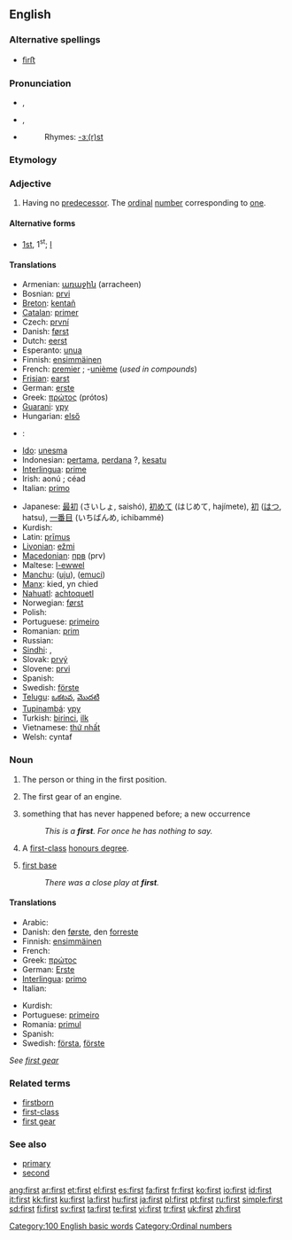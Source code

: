 {{see|First}}
{{wikipedia}}
==English==

{{rank|know|much|after|96|first|down|good|never}}

===Alternative spellings===
* [[ﬁrﬅ]] {{i|archaic}}

===Pronunciation===
*{{a|RP}} {{IPA|/fɜːst/}}, {{SAMPA|/f3:st/}}
*{{a|GenAm}} {{IPA|/fɝst/}}, {{SAMPA|/f3`st/}}
*{{audio|en-us-first.ogg|Audio (US)}}
*:Rhymes: [[Rhymes:English:-ɜː(r)st|-ɜː(r)st]]

===Etymology===
{{OE.}} {{term|fyrst|lang=ang}}

===Adjective===
{{en-adj|-}}

# Having no [[predecessor]]. The [[ordinal]] [[number]] corresponding to [[one]].

====Alternative forms====
* [[1st]], 1<sup>st</sup>; {{qualifier|in names of monarchs and popes}} [[I]]

====Translations====
{{trans-top|numeral first}}
*Armenian: [[առաջին]] (arracheen)
*Bosnian: [[prvi]] {{m}}
*[[Breton]]: [[kentañ]]
*[[Catalan]]: [[primer]] {{m}} <!-- abbreviations belong only in "[[1st]]" and "[[primer#Catalan]]": [[1er]] {{m}}, [[1ra]] {{f}} -->
*Czech: [[první]] {{m}} {{f}} {{n}} <!-- abbreviation:'' 1.)-->
*Danish: [[først]]<!--, (''abbreviation:'' 1.)-->
*Dutch: [[eerst]]<!-- , [[eerste]] (''abbreviations:'' 1ste, 1e)-->
*Esperanto: [[unua]]
*Finnish: [[ensimmäinen]]
*French: [[premier]] {{m}}; -[[unième]] (''used in compounds'')
*[[Frisian]]: [[earst]]
*German: [[erste]] <!--(''abbreviation:'' 1.)-->
*Greek: [[πρώτος]] (prótos)
*[[Guarani]]: [[ypy]]
*Hungarian: [[első]]
*{{ttbc|Icelandic}}: {{t|is|fyrstur|m}}
*[[Ido]]: [[unesma]]
*Indonesian: [[pertama]], [[perdana]] ?, [[kesatu]]<!--, [[ke-1]]-->
*[[Interlingua]]: [[prime]] <!--(''abbreviation:'' 1<sup>e</sup>)-->
*Irish: aonú <!--(''abbreviation:'' 1ú)-->; céad
*Italian: [[primo]] {{m}}
{{trans-mid}}
*Japanese: [[最初]] (さいしょ, saishó), [[初めて]] (はじめて, hajímete), [[初]] ([[はつ]], hatsu), [[一番目]] (いちばんめ, ichibammé)
*Kurdish: {{KUchar|[[یه‌که‌م]]}}
*Latin: [[primus|prīmus]]
*[[Livonian]]: [[ežmi]]
*[[Macedonian]]: [[прв]] (prv)
*Maltese: [[l-ewwel]]
*[[Manchu]]: ([[uju]]), ([[emuci]])
*[[Manx]]: kied, yn chied
*[[Nahuatl]]: [[achtoquetl]]
*Norwegian: [[først]] <!--først(e)-->
*Polish: {{t|pl|pierwszy|m}}
*Portuguese: [[primeiro]] {{m}}<!--, [[primeira]] {{f}} (''abbreviations:'' 1º, 1ª)-->
*Romanian: [[prim]] {{m}}<!--, [[primă]] {{f}}-->
*Russian: {{t|ru|sc=Cyrl|первый|tr=pérvyj}}
*[[Sindhi]]: {{SDchar|[[پهريون]]}} {{m}}, {{SDchar|[[پهرِين]]}} {{f}}
*Slovak: [[prvý]] {{m}}<!--, [[prvá]] {{f}}, [[prvé]] {{n}}-->
*Slovene: [[prvi]] {{m}}<!--, [[prva]] {{f}}, [[prvo]] {{n}}-->
*Spanish: {{t|es|primero|m}}
*Swedish: [[förste]] <!--(1:a) (''in front of a noun designating a male''), [[första]] (1:a) (''in front of other nouns''), [[först]] (''if no noun after'')-->
*[[Telugu]]: [[ఒకటవ]], [[మొదటి]]
*[[Tupinambá]]: [[ypy]]
*Turkish: [[birinci]], [[ilk]] <!--(''abbreviation:'' 1.)-->
*Vietnamese: [[thứ nhất]]
*Welsh: cyntaf <!--(''abbreviation:'' 1af)-->
{{trans-bottom}}

===Noun===
{{en-noun|s|-}}

# {{uncountable}} The person or thing in the first position.
# {{uncountable}} The first gear of an engine.
# {{countable}} something that has never happened before; a new occurrence
#:''This is a '''first'''. For once he has nothing to say.''
# {{context|countable|British|colloquial}} A [[first-class]] [[honours degree]].
# {{context|countable|baseball}} [[first base]]
#: ''There was a close play at '''first'''.''

====Translations====
{{trans-top|person or thing in the first position}}
*Arabic: {{ARchar|[[أول]]}}
*Danish: den [[først]]e, den [[forrest]]e
*Finnish: [[ensimmäinen]]
*French: {{t|fr|premier|m}}
*Greek: [[πρώτος]] {{m}}<!--, [[πρώτη]] {{f}}, [[πρώτο]] {{n}}-->
*German: [[Erste]]
*[[Interlingua]]: [[primo]] {{m}}<!--, [[prima]] {{f}}-->
*Italian: {{t|it|primo|m}}
{{trans-mid}}
*Kurdish: {{KUchar|[[یه‌که‌م]]}}
*Portuguese: [[primeiro]] {{m}}<!--, [[primeira]] {{f}}-->
*Romania: [[primul]] {{m}}<!--, [[prima]] {{f}}, [[primii]] {{m}} {{p}}, [[primele]] {{f}} {{p}}-->
*Spanish: {{t|es|primero|m}}
*Swedish: [[första]], [[förste]]
{{trans-bottom}}

{{trans-top|first gear}}
''See [[first gear]]''
{{trans-bottom}}

{{trans-top|first-class honours degree}}
{{trans-mid}}
{{trans-bottom}}

===Related terms===
*[[firstborn]]
*[[first-class]]
*[[first gear]]

===See also===
*[[primary]]
*[[second]]

[[Category:100 English basic words]]
[[Category:Ordinal numbers]]

[[ang:first]]
[[ar:first]]
[[et:first]]
[[el:first]]
[[es:first]]
[[fa:first]]
[[fr:first]]
[[ko:first]]
[[io:first]]
[[id:first]]
[[it:first]]
[[kk:first]]
[[ku:first]]
[[la:first]]
[[hu:first]]
[[ja:first]]
[[pl:first]]
[[pt:first]]
[[ru:first]]
[[simple:first]]
[[sd:first]]
[[fi:first]]
[[sv:first]]
[[ta:first]]
[[te:first]]
[[vi:first]]
[[tr:first]]
[[uk:first]]
[[zh:first]]